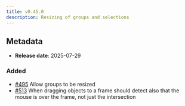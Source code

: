```yaml
---
title: v0.45.0
description: Resizing of groups and selections
---
```


## Metadata

- **Release date**: 2025-07-29

### Added

- [#495](https://github.com/InditexTech/weavejs/issues/495) Allow groups to be resized
- [#513](https://github.com/InditexTech/weavejs/issues/513) When dragging objects to a frame should detect also that the mouse is over the frame, not just the intersection
